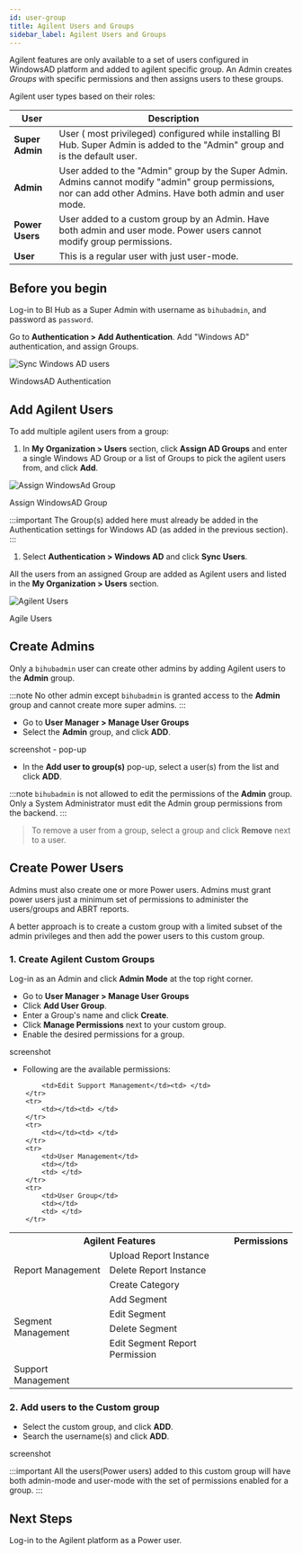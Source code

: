 ```yaml
---
id: user-group
title: Agilent Users and Groups
sidebar_label: Agilent Users and Groups
---
```



Agilent features are only available to a set of users configured in WindowsAD platform and added to agilent specific group.
An Admin creates *Groups* with specific permissions and then assigns users to these groups.

Agilent user types based on their roles:

| User            | Description                                                                                                                                                  |
|-----------------|--------------------------------------------------------------------------------------------------------------------------------------------------------------|
| **Super Admin** | User ( most privileged) configured while installing BI Hub. Super Admin is added to the "Admin" group and is the default user.                               |
| **Admin**       | User added to the "Admin" group by the Super Admin. Admins cannot modify "admin" group permissions, nor can add other Admins. Have both admin and user mode. |
| **Power Users** | User added to a custom group by an Admin. Have both admin and user mode. Power users cannot modify group permissions.                                        |
| **User**        | This is a regular user with just user-mode.                                                                                                                  |
## Before you begin

Log-in to BI Hub as a Super Admin with username as `bihubadmin`, and password as `password`.

Go to **Authentication > Add Authentication**. Add "Windows AD" authentication, and assign Groups.
 <div class="center">
    <Zoom>
        <img alt="Sync Windows AD users" src={useBaseUrl('admin/winad-auth.png')}
        />
    </Zoom>
    <p>WindowsAD Authentication</p>
 </div>

## Add Agilent Users

To add multiple agilent users from a group:
1. In **My Organization > Users** section, click **Assign AD Groups** and enter a single Windows AD Group or a list of Groups to pick the agilent users from, and click **Add**.
 <div class="center">
    <Zoom>
        <img alt="Assign WindowsAd Group" src={useBaseUrl('admin/ad-group.png')}
        />
    </Zoom>
    <p>Assign WindowsAD Group</p>
 </div>

 :::important
  The Group(s) added here must already be added in the Authentication settings for Windows AD (as added in the previous section).
 :::
1. Select **Authentication > Windows AD** and click **Sync Users**.

All the users from an assigned Group are added as Agilent users and listed in the **My Organization > Users** section.

<div class="center">
    <Zoom>
        <img alt="Agilent Users" src={useBaseUrl('admin/agilent-users.png')}
        />
    </Zoom>
    <p>Agile Users</p>
</div>

## Create Admins

Only a `bihubadmin` user can create other admins by adding Agilent users to the **Admin** group. 

:::note
No other admin except `bihubadmin` is granted access to the **Admin** group and cannot create more super admins.
:::

* Go to **User Manager > Manage User Groups**
* Select the **Admin** group, and click **ADD**.

screenshot - pop-up

* In the **Add user to group(s)** pop-up, select a user(s) from the list and click **ADD**.

:::note
`bihubadmin` is not allowed to edit the permissions of the **Admin** group. Only a System Administrator must edit the Admin group permissions from the backend.
:::

> To remove a user from a group, select a group and click **Remove** next to a user.

## Create Power Users

Admins must also create one or more Power users.
Admins must grant power users just a minimum set of permissions to administer the users/groups and ABRT reports.

A better approach is to create a custom group with a limited subset of the admin privileges and then add the power users to this custom group.

### 1. Create Agilent Custom Groups

Log-in as an Admin and click **Admin Mode** at the top right corner.

* Go to **User Manager > Manage User Groups**
* Click **Add User Group**.
* Enter a Group's name and click **Create**.
* Click **Manage Permissions** next to your custom group. 
* Enable the desired permissions for a group.

screenshot
* Following are the available permissions:

<table>
        <tr>
            <th colspan="2">Agilent Features</th>
            <th>Permissions</th>
        </tr>
        <tr>
            <td rowspan="4">Report Management</td>
        </tr>
        <tr>
            <td>Upload Report Instance</td>
            <td> </td>
        </tr>
        <tr>
            <td>Delete Report Instance</td>
            <td> </td>
        </tr>
        <tr><td>Create Category</td><td> </td></tr>
        <tr>
            <td rowspan="4">Segment Management</td>
            <td>Add Segment</td>
            <td> </td>
        </tr>
        <tr><td>Edit Segment</td><td> </td></tr>
        <tr><td>Delete Segment</td><td> </td></tr>
        <tr><td>Edit Segment Report Permission</td><td> </td></tr>
        <tr>
            <td rowspan="3">Support Management</td>
            
            <td>Edit Support Management</td><td> </td>
        </tr>
        <tr>
            <td></td><td> </td>
        </tr>
        <tr>
            <td></td><td> </td>
        </tr>
        <tr>
            <td>User Management</td>
            <td></td>
            <td> </td>
        </tr>
        <tr>
            <td>User Group</td>
            <td></td>
            <td> </td>
        </tr>
</table>

### 2. Add users to the Custom group

* Select the custom group, and click **ADD**.
* Search the username(s) and click **ADD**.

screenshot

:::important
All the users(Power users) added to this custom group will have both admin-mode and user-mode with the set of permissions enabled for a group.
:::

<!--
## User Group permissions

ABRT provides a centralized repository to store and retrieve all types of Agilent reports. These reports are secured with restricted access to users based on their roles and privileges.
Admins can <Link to={useBaseUrl('docs/admin-mode/user-access')}>manage user access</Link> for each report.

<div class="center">
  <Zoom>
    <img
      alt="Agilent Log-in screen"
      src={useBaseUrl("admin/user-add-agilent.png")}
    />
  </Zoom>
  <p>Agilent Log-in Screen</p>
</div>
-->

## Next Steps

Log-in to the Agilent platform as a Power user.
